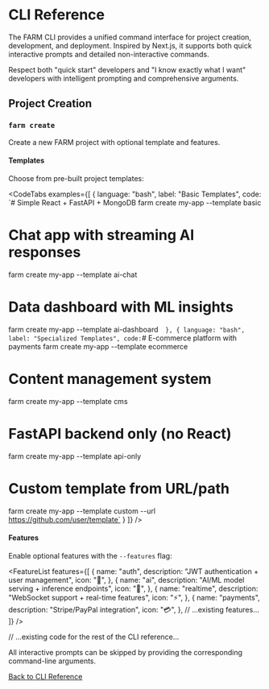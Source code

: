 # CLI Reference

The FARM CLI provides a unified command interface for project creation, development, and deployment. Inspired by Next.js, it supports both quick interactive prompts and detailed non-interactive commands.

<Callout type="info" title="Philosophy">
  Respect both "quick start" developers and "I know exactly what I want"
  developers with intelligent prompting and comprehensive arguments.
</Callout>

## Project Creation

### `farm create`

Create a new FARM project with optional template and features.

<ApiMethod method="CLI" endpoint="farm create <project-name> [options]" />

#### Templates

Choose from pre-built project templates:

<CodeTabs examples={[
  {
    language: "bash",
    label: "Basic Templates",
    code: `# Simple React + FastAPI + MongoDB
farm create my-app --template basic

# Chat app with streaming AI responses

farm create my-app --template ai-chat

# Data dashboard with ML insights

farm create my-app --template ai-dashboard`  },
  {
    language: "bash", 
    label: "Specialized Templates",
    code:`# E-commerce platform with payments
farm create my-app --template ecommerce

# Content management system

farm create my-app --template cms

# FastAPI backend only (no React)

farm create my-app --template api-only

# Custom template from URL/path

farm create my-app --template custom --url https://github.com/user/template`
}
]} />

#### Features

Enable optional features with the `--features` flag:

<FeatureList
  features={[
    {
      name: "auth",
      description: "JWT authentication + user management",
      icon: "🔐",
    },
    {
      name: "ai",
      description: "AI/ML model serving + inference endpoints",
      icon: "🤖",
    },
    {
      name: "realtime",
      description: "WebSocket support + real-time features",
      icon: "⚡",
    },
    {
      name: "payments",
      description: "Stripe/PayPal integration",
      icon: "💳",
    },
    // ...existing features...
  ]}
/>

// ...existing code for the rest of the CLI reference...

<Note>
  All interactive prompts can be skipped by providing the corresponding
  command-line arguments.
</Note>

[Back to CLI Reference](/docs/api/cli/)
